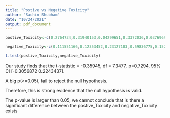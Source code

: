 ---
title: "Postive vs Negative Toxicity"
author: "Sachin Shubham"
date: "10/24/2021"
output: pdf_document
---

```{r}

postive_Toxicity<-c(0.2764734,0.31940153,0.04299651,0.3372036,0.0376969)

negative_Toxicity<-c(0.111551166,0.12353452,0.23127103,0.59836775,0.15240628)

t.test(postive_Toxicity,negative_Toxicity)

```

Our study finds that the  t-statistic = -0.35945, df = 7.3477, p=0.7294, 95% CI [-0.3056872  0.2243437].

A big p(>=0.05), fail to reject the null hypothesis. 

Therefore, this is strong evidence that the null hypothesis is valid.

The p-value is larger than 0.05, we cannot conclude that is there a significant difference between the postive_Toxicity and negative_Toxicity exists 